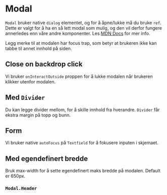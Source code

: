 

<Meta of={ModalStories} />

# Modal

`Modal` bruker native `dialog` elementet, og for å åpne/lukke må du bruke `ref`.
Dette er valgt for å ha en så lett modal som mulig, og den vil derfor fungere annerledes enn våre andre komponenter.
Les [MDN Docs](https://developer.mozilla.org/en-US/docs/Web/HTML/Element/dialog) for mer info.

<Primary />
<Controls />

Legg merke til at modalen har focus trap, som betyr at brukeren ikke kan tabbe til annet innhold på siden.

## Close on backdrop click

Vi bruker `onInteractOutside` proppen for å lukke modalen når brukeren klikker utenfor modalen.

<Canvas of={ModalStories.CloseOnBackdropClick} />

## Med `Divider`

Du kan legge divider mellom, for å skille innhold fra hverandre. `Divider` får ekstra margin på topp og bunn.

<Canvas of={ModalStories.WithDivider} />

## Form

Vi bruker native `autoFocus` på `Textfield` for å fokusere inputen i skjemaet.

<Canvas of={ModalStories.ModalWithForm} />

## Med egendefinert bredde

Bruk max-width for å sette egendefinert maks bredde på modalen. Default er 650px.

<Canvas of={ModalStories.ModalWithMaxWidth} />

### `Modal.Header`

<ArgTypes of={Modal.Header} />


